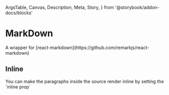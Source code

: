   ArgsTable,
  Canvas,
  Description,
  Meta,
  Story,
} from '@storybook/addon-docs/blocks'

<Meta title="Components/MarkDown" component={MarkDown} />

# MarkDown

<Description>
  A wrapper for [react-markdown](https://github.com/remarkjs/react-markdown)
</Description>

<Canvas>
  <Story name="Basic">
    <MarkDown source={simple} linkTarget="_blank" />
  </Story>
</Canvas>

## Inline

<Description>
  You can make the paragraphs inside the source render inline by setting the
  `inline prop`
</Description>

<Canvas>
  <Story name="With paragraphs">
    <MarkDown source={withMultipleParagraphs} />
  </Story>
</Canvas>

<Canvas>
  <Story name="With paragraphs inline">
    <MarkDown source={withMultipleParagraphs} inline />
  </Story>
</Canvas>

<ArgsTable of={MarkDown} />
